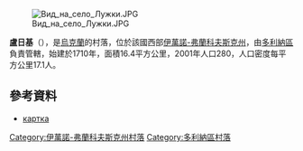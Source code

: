 [[Image:Вид_на_село_Лужки.JPG|right]]

'''盧日基'''（{{lang-uk|Лужки}}），是[[烏克蘭|烏克蘭]]的村落，位於該國西部[[伊萬諾-弗蘭科夫斯克州|伊萬諾-弗蘭科夫斯克州]]，由[[多利納區|多利納區]]負責管轄，始建於1710年，面積16.4平方公里，2001年人口280，人口密度每平方公里17.1人。

{{coord|48|57|49|N|23|41|54|E|scale:30000|display=title}}

==參考資料==
* [http://gska2.rada.gov.ua/pls/z7502/A005?rdat1=13.12.2009&rf7571=13548 картка]{{dead link|date=2018年4月 |bot=InternetArchiveBot |fix-attempted=yes }}

{{DEFAULTSORT:Лужки}}
[[Category:伊萬諾-弗蘭科夫斯克州村落|Category:伊萬諾-弗蘭科夫斯克州村落]]
[[Category:多利納區村落|Category:多利納區村落]]


{{IvanoFrankivsk-geo-stub}}